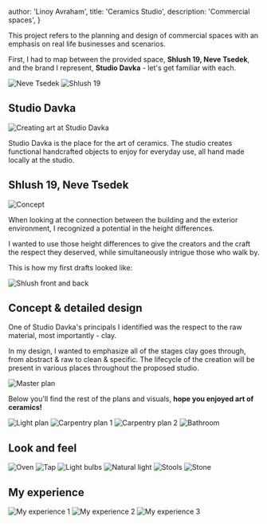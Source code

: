 

  author: 'Linoy Avraham',
  title: 'Ceramics Studio',
  description: 'Commercial spaces',
}


This project refers to the planning and design of commercial spaces with an emphasis on real life businesses and scenarios.

First, I had to map between the provided space, <b>Shlush 19, Neve Tsedek</b>, and the brand I represent, <b>Studio Davka</b> - let's get familiar with each.

<SideBySideLayout>
  <Image src={intro1} alt="Neve Tsedek" />
  <Image src={intro2} alt="Shlush 19" />
</SideBySideLayout>

## Studio Davka

<Zoom>
<Image src={studioDavka1} alt="Creating art at Studio Davka" />
</Zoom>

Studio Davka is the place for the art of ceramics.
The studio creates functional handcrafted objects to enjoy for everyday use, all hand made locally at the studio.

## Shlush 19, Neve Tsedek

<Image src={concept} alt="Concept" />

When looking at the connection between the building and the exterior environment, I recognized a potential in the height differences.

I wanted to use those height differences to give the creators and the craft the respect they deserved, while simultaneously intrigue those who walk by.

This is how my first drafts looked like:

<Image src={shlushFrontAndBack} alt="Shlush front and back" />

## Concept & detailed design

One of Studio Davka's principals I identified was the respect to the raw material, most importantly - clay.

In my design, I wanted to emphasize all of the stages clay goes through, from abstract & raw to clean & specific. The lifecycle of the creation will be present in various places throughout the proposed studio.

<Image src={masterPlan1} alt="Master plan" />

Below you'll find the rest of the plans and visuals, **hope you enjoyed art of ceramics!**

<Image src={lightPlan} alt="Light plan"/>
<Image src={carpentryPlan1} alt="Carpentry plan 1"/>
<Image src={carpentryPlan2} alt="Carpentry plan 2"/>
<Image src={bathroom} alt="Bathroom"/>

## Look and feel

<SideBySideLayout>
  <Image src={oven} alt="Oven"/>
  <Image src={tap} alt="Tap"/>
  <Image src={lightBulbs} alt="Light bulbs"/>
  <Image src={naturalLight} alt="Natural light"/>
  <Image src={stools} alt="Stools"/>
  <Image src={stone} alt="Stone"/>
</SideBySideLayout>

## My experience

<ThreeColumnLayout>
  <Image src={myExperience1} alt="My experience 1"/>
  <Image src={myExperience2} alt="My experience 2"/>
  <Image src={myExperience3} alt="My experience 3"/>
</ThreeColumnLayout>